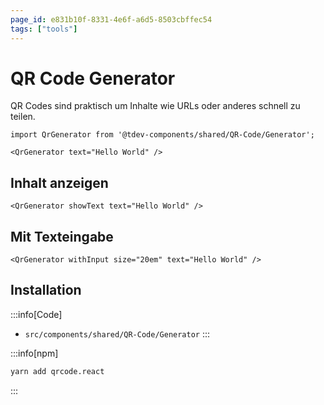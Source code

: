 ```yaml
---
page_id: e831b10f-8331-4e6f-a6d5-8503cbffec54
tags: ["tools"]
---
```



# QR Code Generator

QR Codes sind praktisch um Inhalte wie URLs oder anderes schnell zu teilen. 

```mdx
import QrGenerator from '@tdev-components/shared/QR-Code/Generator';

<QrGenerator text="Hello World" />
```

<BrowserWindow>
    <Generator text="Hello World" />
</BrowserWindow>

## Inhalt anzeigen

```mdx
<QrGenerator showText text="Hello World" />
```

<BrowserWindow>
    <Generator showText text="Hello World" />
</BrowserWindow>

## Mit Texteingabe

```mdx
<QrGenerator withInput size="20em" text="Hello World" />
```

<BrowserWindow>
    <Generator withInput size="20em" text="Hello World" />
</BrowserWindow>


## Installation

:::info[Code]
- `src/components/shared/QR-Code/Generator`
:::

:::info[npm]
```bash
yarn add qrcode.react
```
:::